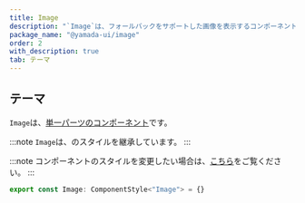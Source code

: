 ```yaml
---
title: Image
description: "`Image`は、フォールバックをサポートした画像を表示するコンポーネントです。"
package_name: "@yamada-ui/image"
order: 2
with_description: true
tab: テーマ
---
```


## テーマ

`Image`は、[単一パーツのコンポーネント](/styled-system/theming/component-styles#単一パーツのコンポーネント)です。

:::note
`Image`は、のスタイルを継承しています。
:::

:::note
コンポーネントのスタイルを変更したい場合は、[こちら](/styled-system/theming/customize-theme#コンポーネントのスタイルを変更する)をご覧ください。
:::

```ts
export const Image: ComponentStyle<"Image"> = {}
```
